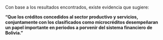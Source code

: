 
Con base a los resultados encontrados, existe evidencia que sugiere:

**"Que los créditos concedidos al sector productivo y servicios, conjuntamente con los clasificados como microcréditos desempeñaran un papel importante en periodos a porvenir del sistema financiero de Bolivia."**


